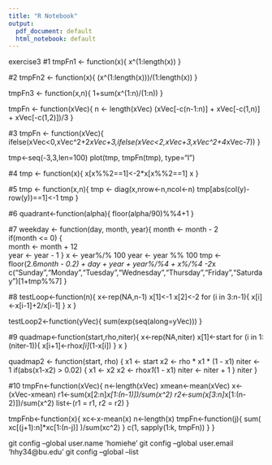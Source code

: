 ```yaml
---
title: "R Notebook"
output:
  pdf_document: default
  html_notebook: default
---
```


exercise3
#1
tmpFn1 <- function(x){
  x^(1:length(x))
}

#2
tmpFn2 <- function(x){
  (x^(1:length(x)))/(1:length(x))
}


tmpFn3 <- function(x,n){
  1+sum(x^(1:n)/(1:n))
}

tmpFn <- function(xVec){
n <- length(xVec)
(xVec[-c(n-1:n)] + xVec[-c(1,n)] + xVec[-c(1,2)])/3 
}

#3
tmpFn <- function(xVec){
  ifelse(xVec<0,xVec^2+2*xVec+3,ifelse(xVec<2,xVec+3,xVec^2+4*xVec-7))
}

tmp<-seq(-3,3,len=100)
plot(tmp, tmpFn(tmp), type="l") 

#4
tmp <- function(x){
  x[x%%2==1]<-2*x[x%%2==1]
  x
}

#5
tmp <- function(x,n){
  tmp <- diag(x,nrow<-n,ncol<-n)
  tmp[abs(col(y)-row(y))==1]<-1
  tmp
}

#6
quadrant<-function(alpha){
floor(alpha/90)%%4+1
}

#7
weekday <- function(day, month, year){
  month <- month - 2  
  if(month <= 0) {  
    month <- month + 12  
    year <- year - 1
  }
  x <- year%/% 100 
  year <- year %% 100
  tmp <- floor(2.6*month - 0.2) + day + year + year%/%4 + x%/%4 -2*x
  c("Sunday","Monday","Tuesday","Wednesday","Thursday","Friday","Saturday")[1+tmp%%7]
 }

#8
testLoop<-function(n){
x<-rep(NA,n-1)
x[1]<-1
x[2]<-2
for (i in 3:n-1){
  x[i]<-x[i-1]+2/x[i-1]
}
x
}

testLoop2<-function(yVec){
sum(exp(seq(along=yVec)))
}

#9
quadmap<-function(start,rho,niter){
x<-rep(NA,niter)
x[1]<-start
for (i in 1:(niter-1)){
  x[i+1]<-rho*x[i]*(1-x[i])
}
x
}

quadmap2 <- function(start, rho) 
{ 
x1 <- start 
x2 <- rho * x1 * (1 - x1) 
niter <- 1 
if(abs(x1-x2) > 0.02) { 
  x1 <- x2 
  x2 <- rho*x1*(1 - x1) 
  niter <- niter + 1 } 
niter 
}
    
#10
tmpFn<-function(xVec){
n<-length(xVec)
xmean<-mean(xVec)
x<-(xVec-xmean)
r1<-sum(x[2:n]*x[1:(n-1)])/sum(x^2)
r2<-sum(x[3:n]*x[1:(n-2)])/sum(x^2)
list<-(r1 = r1, r2 = r2)
}

tmpFnb<-function(x){
xc<-x-mean(x) 
n<-length(x) 
tmpFn<-function(j){ sum( xc[(j+1):n]*xc[1:(n-j)] )/sum(xc^2) } 
c(1, sapply(1:k, tmpFn)) }
}



git config --global user.name 'homiehe'
git config --global user.email 'hhy34@bu.edu'
git config --global --list